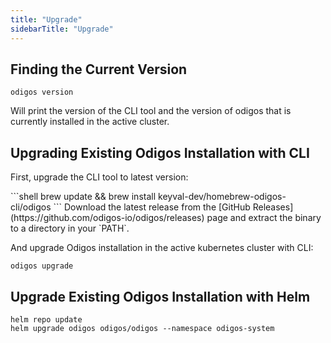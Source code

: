 ```yaml
---
title: "Upgrade"
sidebarTitle: "Upgrade"
---
```


## Finding the Current Version

```shell
odigos version
```

Will print the version of the CLI tool and the version of odigos that is currently installed in the active cluster.

## Upgrading Existing Odigos Installation with CLI

First, upgrade the CLI tool to latest version:

<Tabs>
  <Tab title="Homebrew">
    ```shell
    brew update && brew install keyval-dev/homebrew-odigos-cli/odigos
    ```
  </Tab>
  <Tab title="GitHub Releases">
    Download the latest release from the [GitHub Releases](https://github.com/odigos-io/odigos/releases)
    page and extract the binary to a directory in your `PATH`.
  </Tab>
</Tabs>

And upgrade Odigos installation in the active kubernetes cluster with CLI:

```shell
odigos upgrade
```

## Upgrade Existing Odigos Installation with Helm

```shell
helm repo update
helm upgrade odigos odigos/odigos --namespace odigos-system
```
